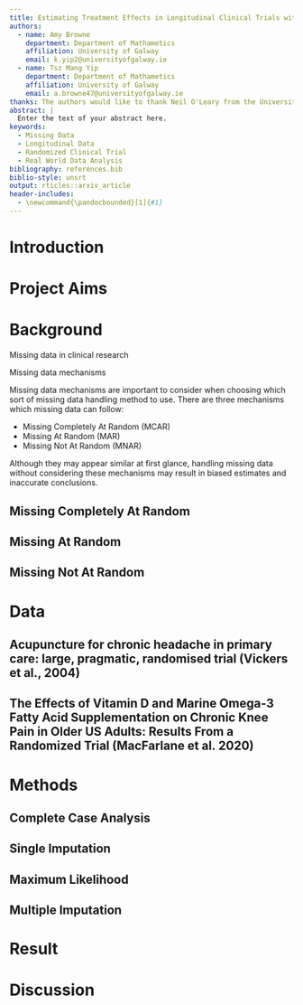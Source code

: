 ```yaml
---
title: Estimating Treatment Effects in Longitudinal Clinical Trials with Missing Data 
authors:
  - name: Amy Browne
    department: Department of Mathametics
    affiliation: University of Galway
    email: k.yip2@universityofgalway.ie
  - name: Tsz Mang Yip
    department: Department of Mathametics
    affiliation: University of Galway
    email: a.browne47@universityofgalway.ie
thanks: The authors would like to thank Neil O'Leary from the University of Galway for his valuable guidance, feedback, and support throughout the development of this project
abstract: |
  Enter the text of your abstract here.
keywords:
  - Missing Data
  - Longitudinal Data
  - Randomized Clinical Trial
  - Real World Data Analysis
bibliography: references.bib
biblio-style: unsrt
output: rticles::arxiv_article
header-includes:
  - \newcommand{\pandocbounded}[1]{#1}
---
```


# Introduction

# Project Aims

# Background

Missing data in clinical research

Missing data mechanisms 

Missing data mechanisms are important to consider when choosing which sort of missing data handling method to use. There are three mechanisms which missing data can follow:

- Missing Completely At Random (MCAR)
- Missing At Random (MAR)
- Missing Not At Random (MNAR)

Although they may appear similar at first glance, handling missing data without considering these mechanisms may result in biased estimates and inaccurate conclusions. 

## Missing Completely At Random

## Missing At Random

## Missing Not At Random

# Data 

## Acupuncture for chronic headache in primary care: large, pragmatic, randomised trial (Vickers et al., 2004)

## The Effects of Vitamin D and Marine Omega-3 Fatty Acid Supplementation on Chronic Knee Pain in Older US Adults: Results From a Randomized Trial (MacFarlane et al. 2020)

# Methods

## Complete Case Analysis

## Single Imputation

## Maximum Likelihood

## Multiple Imputation

# Result

# Discussion




